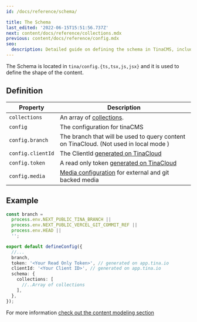 ```yaml
---
id: /docs/reference/schema/

title: The Schema
last_edited: '2022-06-15T15:51:56.737Z'
next: content/docs/reference/collections.mdx
previous: content/docs/reference/config.mdx
seo:
  description: Detailed guide on defining the schema in TinaCMS, including properties like collections, config, branch, clientId, and token.
---
```


The Schema is located in `tina/config.{ts,tsx,js,jsx}` and it is used to define the shape of the content.

## Definition

| Property          | Description                                                                                 |
| ----------------- | ------------------------------------------------------------------------------------------- |
| `collections`     | An array of [collections](/docs/reference/collections/).                                    |
| `config`          | The configuration for tinaCMS                                                               |
| `config.branch`   | The branch that will be used to query content on TinaCloud. (Not used in local mode )       |
| `config.clientId` | The ClientId [generated on TinaCloud](/docs/tina-cloud/dashboard/)                          |
| `config.token`    | A read only token [generated on TinaCloud](/docs/tina-cloud/dashboard/projects/#api-tokens) |
| `config.media`    | [Media configuration](/docs/reference/media/overview/) for external and git backed media    |

## Example

```ts
const branch =
  process.env.NEXT_PUBLIC_TINA_BRANCH ||
  process.env.NEXT_PUBLIC_VERCEL_GIT_COMMIT_REF ||
  process.env.HEAD ||
  '';

export default defineConfig({
  //...
  branch,
  token: '<Your Read Only Token>', // generated on app.tina.io
  clientId: '<Your Client ID>', // generated on app.tina.io
  schema: {
    collections: [
      //..Array of collections
    ],
  },
});
```

For more information [check out the content modeling section](/docs/schema/)
